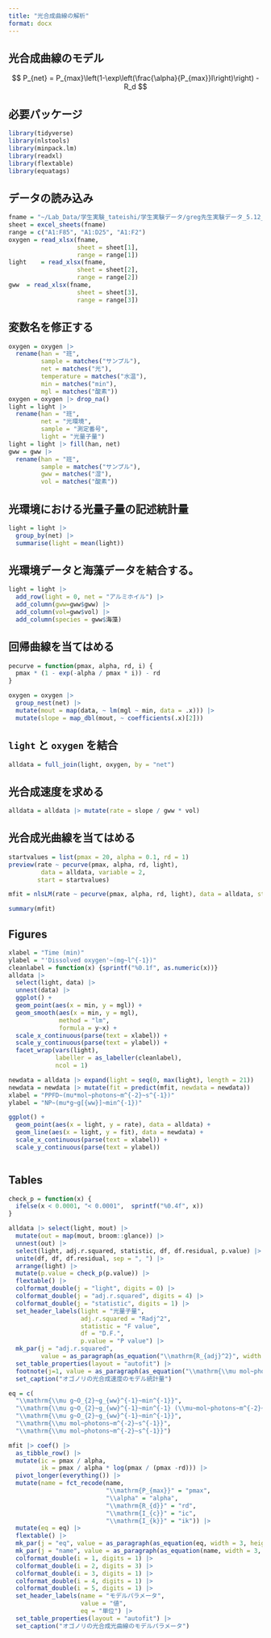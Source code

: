 ```yaml
---
title: "光合成曲線の解析"
format: docx
---
```


## 光合成曲線のモデル

$$
P_{net} = P_{max}\left(1-\exp\left(\frac{\alpha}{P_{max}}I\right)\right) -R_d
$$

## 必要パッケージ

```r
library(tidyverse)
library(nlstools)
library(minpack.lm)
library(readxl)
library(flextable)
library(equatags)
```

## データの読み込み

```r
fname = "~/Lab_Data/学生実験_tateishi/学生実験データ/greg先生実験データ_5.12_6班_済.xlsx"
sheet = excel_sheets(fname)
range = c("A1:F85", "A1:D25", "A1:F2")
oxygen = read_xlsx(fname, 
                   sheet = sheet[1], 
                   range = range[1])
light    = read_xlsx(fname, 
                   sheet = sheet[2], 
                   range = range[2])
gww  = read_xlsx(fname, 
                   sheet = sheet[3], 
                   range = range[3])
```

## 変数名を修正する

```r
oxygen = oxygen |> 
  rename(han = "班",
         sample = matches("サンプル"),
         net = matches("光"),
         temperature = matches("水温"),
         min = matches("min"),
         mgl = matches("酸素"))
oxygen = oxygen |> drop_na()
light = light |> 
  rename(han = "班",
         net = "光環境",
         sample = "測定番号",
         light = "光量子量")
light = light |> fill(han, net)
gww = gww |> 
  rename(han = "班",
         sample = matches("サンプル"),
         gww = matches("湿"),
         vol = matches("酸素"))
```

## 光環境における光量子量の記述統計量

```r
light = light |> 
  group_by(net) |> 
  summarise(light = mean(light))
```

## 光環境データと海藻データを結合する。

```r
light = light |> 
  add_row(light = 0, net = "アルミホイル") |> 
  add_column(gww=gww$gww) |> 
  add_column(vol=gww$vol) |> 
  add_column(species = gww$海藻)


```

## 回帰曲線を当てはめる

```r
pecurve = function(pmax, alpha, rd, i) {
  pmax * (1 - exp(-alpha / pmax * i)) - rd
}

oxygen = oxygen |>
  group_nest(net) |> 
  mutate(mout = map(data, ~ lm(mgl ~ min, data = .x))) |> 
  mutate(slope = map_dbl(mout, ~ coefficients(.x)[2]))


```

## `light` と `oxygen` を結合

```r
alldata = full_join(light, oxygen, by = "net")
```

## 光合成速度を求める

```r
alldata = alldata |> mutate(rate = slope / gww * vol)
```

## 光合成光曲線を当てはめる

```r
startvalues = list(pmax = 20, alpha = 0.1, rd = 1)
preview(rate ~ pecurve(pmax, alpha, rd, light), 
         data = alldata, variable = 2,
        start = startvalues)
```

```r
mfit = nlsLM(rate ~ pecurve(pmax, alpha, rd, light), data = alldata, start = startvalues)
```

```r
summary(mfit)
```



## Figures

```r
xlabel = "Time (min)"
ylabel = "'Dissolved oxygen'~(mg~l^{-1})"
cleanlabel = function(x) {sprintf("%0.1f", as.numeric(x))}
alldata |>
  select(light, data) |> 
  unnest(data) |> 
  ggplot() + 
  geom_point(aes(x = min, y = mgl)) + 
  geom_smooth(aes(x = min, y = mgl),
              method = "lm",
              formula = y~x) + 
  scale_x_continuous(parse(text = xlabel)) +
  scale_y_continuous(parse(text = ylabel)) +
  facet_wrap(vars(light), 
             labeller = as_labeller(cleanlabel),
             ncol = 1)
```

```r
newdata = alldata |> expand(light = seq(0, max(light), length = 21)) 
newdata = newdata |> mutate(fit = predict(mfit, newdata = newdata))
xlabel = "PPFD~(mu*mol~photons~m^{-2}~s^{-1})"
ylabel = "NP~(mu*g~g[{ww}]~min^{-1})"
```

```r
ggplot() + 
  geom_point(aes(x = light, y = rate), data = alldata) +
  geom_line(aes(x = light, y = fit), data = newdata) + 
  scale_x_continuous(parse(text = xlabel)) +
  scale_y_continuous(parse(text = ylabel))
  
```

## Tables

```r
check_p = function(x) {
  ifelse(x < 0.0001, "< 0.0001",  sprintf("%0.4f", x))
}

alldata |> select(light, mout) |> 
  mutate(out = map(mout, broom::glance)) |> 
  unnest(out) |> 
  select(light, adj.r.squared, statistic, df, df.residual, p.value) |> 
  unite(df, df, df.residual, sep = ", ") |> 
  arrange(light) |> 
  mutate(p.value = check_p(p.value)) |> 
  flextable() |> 
  colformat_double(j = "light", digits = 0) |> 
  colformat_double(j = "adj.r.squared", digits = 4) |> 
  colformat_double(j = "statistic", digits = 1) |> 
  set_header_labels(light = "光量子量",
                    adj.r.squared = "Radj^2",
                    statistic = "F value",
                    df = "D.F.",
                    p.value = "P value") |> 
  mk_par(j = "adj.r.squared", 
         value = as_paragraph(as_equation("\\mathrm{R_{adj}^2}", width = 3, height = 1)), part = "header") |>
  set_table_properties(layout = "autofit") |> 
  footnote(j=1, value = as_paragraph(as_equation("\\mathrm{\\mu mol~photons~m^{-2}~s^{-1}}")), ref_symbols = "1", part = "header") |> 
  set_caption("オゴノリの光合成速度のモデル統計量")
```


```r
eq = c(
  "\\mathrm{\\mu g~O_{2}~g_{ww}^{-1}~min^{-1}}",
  "\\mathrm{\\mu g~O_{2}~g_{ww}^{-1}~min^{-1} (\\mu~mol~photons~m^{-2}~s^{-1})^{-1}}",
  "\\mathrm{\\mu g~O_{2}~g_{ww}^{-1}~min^{-1}}",
  "\\mathrm{\\mu mol~photons~m^{-2}~s^{-1}}",
  "\\mathrm{\\mu mol~photons~m^{-2}~s^{-1}}")

mfit |> coef() |> 
  as_tibble_row() |> 
  mutate(ic = pmax / alpha,
         ik = pmax / alpha * log(pmax / (pmax -rd))) |> 
  pivot_longer(everything()) |> 
  mutate(name = fct_recode(name,
                           "\\mathrm{P_{max}}" = "pmax",
                           "\\alpha" = "alpha",
                           "\\mathrm{R_{d}}" = "rd",
                           "\\mathrm{I_{c}}" = "ic",
                           "\\mathrm{I_{k}}" = "ik")) |> 
  mutate(eq = eq) |> 
  flextable() |> 
  mk_par(j = "eq", value = as_paragraph(as_equation(eq, width = 3, height = 1))) |> 
  mk_par(j = "name", value = as_paragraph(as_equation(name, width = 3, height = 1))) |> 
  colformat_double(i = 1, digits = 1) |> 
  colformat_double(i = 2, digits = 3) |> 
  colformat_double(i = 3, digits = 1) |> 
  colformat_double(i = 4, digits = 1) |> 
  colformat_double(i = 5, digits = 1) |> 
  set_header_labels(name = "モデルパラメータ",
                    value = "値",
                    eq = "単位") |> 
  set_table_properties(layout = "autofit") |> 
  set_caption("オゴノリの光合成光曲線のモデルパラメータ")
```



